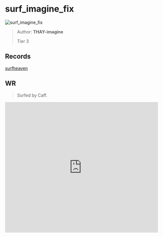 
# surf_imagine_fix

![surf_imagine_fix](https://raw.githubusercontent.com/Sayt123/SurfMapPics/Maps-and-bonuses/csgo/surf_imagine_fix.jpg)

> Author: **THAY-imagine**
>
> Tier 3

## Records

[surfheaven](https://surfheaven.eu/map/surf_imagine_fix)

## WR

> Surfed by Caff.

<iframe
width="100%"
height="430"
src="https://www.youtube.com/embed/889wt3AoxV8"
frameborder="0"
allow="accelerometer; autoplay; clipboard-write; encrypted-media; gyroscope; picture-in-picture"
allowFullScreen
/>

```md

[Surf Timer] - Caff finished in 01:40:40 (WR -00:01:22). Improving by 00:01:77
[Surf Timer] - Caff beat the map record! Rank: 1/2012

Previous WR holder: kusche


```
                